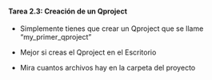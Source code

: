 ::: {.callout-important icon="false"}
#### Tarea 2.3: Creación de un **Q**project

- Simplemente tienes que crear un Qproject que se llame "my_primer_qproject"

- Mejor si creas el Qproject en el Escritorio

- Mira cuantos archivos hay en la carpeta del proyecto 

:::


